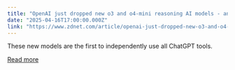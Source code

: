 ```yaml
---
title: "OpenAI just dropped new o3 and o4-mini reasoning AI models - and a surprise agent"
date: "2025-04-16T17:00:00.000Z"
link: "https://www.zdnet.com/article/openai-just-dropped-new-o3-and-o4-mini-reasoning-ai-models-and-a-surprise-agent/"
---
```


These new models are the first to independently use all ChatGPT tools.

[Read more](https://www.zdnet.com/article/openai-just-dropped-new-o3-and-o4-mini-reasoning-ai-models-and-a-surprise-agent/)
